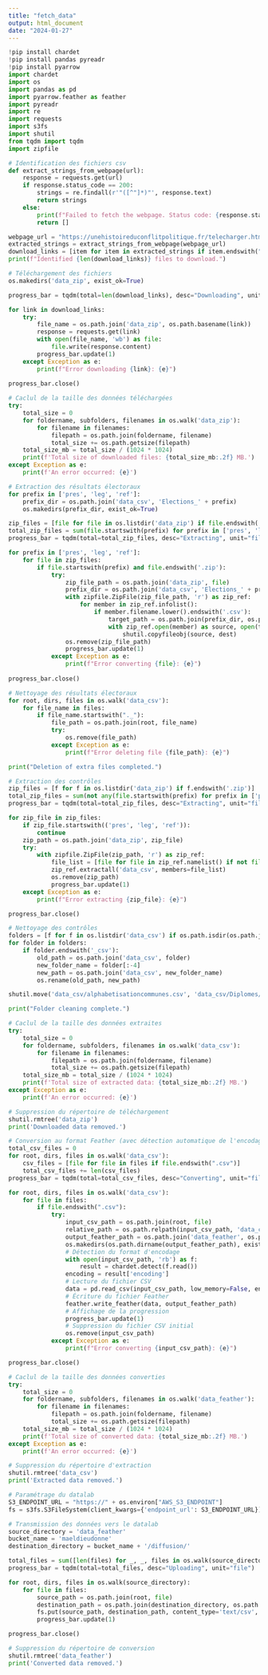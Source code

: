 ```yaml
---
title: "fetch_data"
output: html_document
date: "2024-01-27"
---
```


```python
!pip install chardet
!pip install pandas pyreadr
!pip install pyarrow
import chardet
import os
import pandas as pd
import pyarrow.feather as feather
import pyreadr
import re
import requests
import s3fs
import shutil
from tqdm import tqdm
import zipfile
```

```python
# Identification des fichiers csv
def extract_strings_from_webpage(url):
    response = requests.get(url) 
    if response.status_code == 200:
        strings = re.findall(r'"([^"]*)"', response.text)
        return strings
    else:
        print(f"Failed to fetch the webpage. Status code: {response.status_code}")
        return []

webpage_url = "https://unehistoireduconflitpolitique.fr/telecharger.html"
extracted_strings = extract_strings_from_webpage(webpage_url)
download_links = [item for item in extracted_strings if item.endswith("csv.zip") or item.endswith("csp.zip")]
print(f"Identified {len(download_links)} files to download.")
```

```python
# Téléchargement des fichiers
os.makedirs('data_zip', exist_ok=True)

progress_bar = tqdm(total=len(download_links), desc="Downloading", unit="file")

for link in download_links:
    try:
        file_name = os.path.join('data_zip', os.path.basename(link))
        response = requests.get(link)
        with open(file_name, 'wb') as file:
            file.write(response.content)
        progress_bar.update(1)
    except Exception as e:
        print(f"Error downloading {link}: {e}")
        
progress_bar.close()
```

```python
# Caclul de la taille des données téléchargées
try:
    total_size = 0
    for foldername, subfolders, filenames in os.walk('data_zip'):
        for filename in filenames:
            filepath = os.path.join(foldername, filename)
            total_size += os.path.getsize(filepath)
    total_size_mb = total_size / (1024 * 1024)
    print(f'Total size of downloaded files: {total_size_mb:.2f} MB.')
except Exception as e:
    print(f'An error occurred: {e}')
```

```python
# Extraction des résultats électoraux
for prefix in ['pres', 'leg', 'ref']:
    prefix_dir = os.path.join('data_csv', 'Elections_' + prefix)
    os.makedirs(prefix_dir, exist_ok=True)

zip_files = [file for file in os.listdir('data_zip') if file.endswith('.zip')]
total_zip_files = sum(file.startswith(prefix) for prefix in ['pres', 'leg', 'ref'] for file in zip_files)
progress_bar = tqdm(total=total_zip_files, desc="Extracting", unit="file")

for prefix in ['pres', 'leg', 'ref']:
    for file in zip_files:
        if file.startswith(prefix) and file.endswith('.zip'):
            try:
                zip_file_path = os.path.join('data_zip', file)
                prefix_dir = os.path.join('data_csv', 'Elections_' + prefix)
                with zipfile.ZipFile(zip_file_path, 'r') as zip_ref:
                    for member in zip_ref.infolist():
                        if member.filename.lower().endswith('.csv'):
                            target_path = os.path.join(prefix_dir, os.path.basename(member.filename))
                            with zip_ref.open(member) as source, open(target_path, 'wb') as dest:
                                shutil.copyfileobj(source, dest)
                os.remove(zip_file_path)
                progress_bar.update(1)
            except Exception as e:
                print(f"Error converting {file}: {e}")
            
progress_bar.close()
```

```python


# Nettoyage des résultats électoraux
for root, dirs, files in os.walk('data_csv'):
    for file_name in files:
        if file_name.startswith("._"):
            file_path = os.path.join(root, file_name)
            try:
                os.remove(file_path)
            except Exception as e:
                print(f"Error deleting file {file_path}: {e}")

print("Deletion of extra files completed.")
```

```python
# Extraction des contrôles
zip_files = [f for f in os.listdir('data_zip') if f.endswith('.zip')]
total_zip_files = sum(not any(file.startswith(prefix) for prefix in ['pres', 'leg', 'ref']) for file in zip_files)
progress_bar = tqdm(total=total_zip_files, desc="Extracting", unit="file")

for zip_file in zip_files:
    if zip_file.startswith(('pres', 'leg', 'ref')):
        continue
    zip_path = os.path.join('data_zip', zip_file)
    try:
        with zipfile.ZipFile(zip_path, 'r') as zip_ref:
            file_list = [file for file in zip_ref.namelist() if not file.startswith('__MACOSX')]
            zip_ref.extractall('data_csv', members=file_list)
            os.remove(zip_path)            
            progress_bar.update(1)
    except Exception as e:
        print(f"Error extracting {zip_file}: {e}")

progress_bar.close()
```

```python
# Nettoyage des contrôles
folders = [f for f in os.listdir('data_csv') if os.path.isdir(os.path.join('data_csv', f))]
for folder in folders:
    if folder.endswith('_csv'):
        old_path = os.path.join('data_csv', folder)
        new_folder_name = folder[:-4]
        new_path = os.path.join('data_csv', new_folder_name)
        os.rename(old_path, new_path)

shutil.move('data_csv/alphabetisationcommunes.csv', 'data_csv/Diplomes/')

print("Folder cleaning complete.")
```

```python
# Caclul de la taille des données extraites
try:
    total_size = 0
    for foldername, subfolders, filenames in os.walk('data_csv'):
        for filename in filenames:
            filepath = os.path.join(foldername, filename)
            total_size += os.path.getsize(filepath)
    total_size_mb = total_size / (1024 * 1024)
    print(f'Total size of extracted data: {total_size_mb:.2f} MB.')
except Exception as e:
    print(f'An error occurred: {e}')
```

```python
# Suppression du répertoire de téléchargement
shutil.rmtree('data_zip')
print('Downloaded data removed.')
```

```python
# Conversion au format Feather (avec détection automatique de l'encodage, sans compression)
total_csv_files = 0
for root, dirs, files in os.walk('data_csv'):
    csv_files = [file for file in files if file.endswith(".csv")]
    total_csv_files += len(csv_files)
progress_bar = tqdm(total=total_csv_files, desc="Converting", unit="file")

for root, dirs, files in os.walk('data_csv'):
    for file in files:
        if file.endswith(".csv"):
            try:
                input_csv_path = os.path.join(root, file)
                relative_path = os.path.relpath(input_csv_path, 'data_csv')
                output_feather_path = os.path.join('data_feather', os.path.splitext(relative_path)[0] + ".feather")
                os.makedirs(os.path.dirname(output_feather_path), exist_ok=True)
                # Détection du format d'encodage
                with open(input_csv_path, 'rb') as f:
                    result = chardet.detect(f.read())
                encoding = result['encoding']
                # Lecture du fichier CSV
                data = pd.read_csv(input_csv_path, low_memory=False, encoding=encoding)
                # Écriture du fichier Feather
                feather.write_feather(data, output_feather_path)
                # Affichage de la progression
                progress_bar.update(1)
                # Suppression du fichier CSV initial
                os.remove(input_csv_path)
            except Exception as e:
                print(f"Error converting {input_csv_path}: {e}")

progress_bar.close()
```

```python
# Caclul de la taille des données converties
try:
    total_size = 0
    for foldername, subfolders, filenames in os.walk('data_feather'):
        for filename in filenames:
            filepath = os.path.join(foldername, filename)
            total_size += os.path.getsize(filepath)
    total_size_mb = total_size / (1024 * 1024)
    print(f'Total size of converted data: {total_size_mb:.2f} MB.')
except Exception as e:
    print(f'An error occurred: {e}')
```

```python
# Suppression du répertoire d'extraction
shutil.rmtree('data_csv')
print('Extracted data removed.')
```

```python
# Paramétrage du datalab
S3_ENDPOINT_URL = "https://" + os.environ["AWS_S3_ENDPOINT"]
fs = s3fs.S3FileSystem(client_kwargs={'endpoint_url': S3_ENDPOINT_URL})
```

```python
# Transmission des données vers le datalab
source_directory = 'data_feather'
bucket_name = 'maeldieudonne'
destination_directory = bucket_name + '/diffusion/'

total_files = sum([len(files) for _, _, files in os.walk(source_directory)])
progress_bar = tqdm(total=total_files, desc="Uploading", unit="file")

for root, dirs, files in os.walk(source_directory):
    for file in files:
        source_path = os.path.join(root, file)
        destination_path = os.path.join(destination_directory, os.path.relpath(source_path, source_directory))
        fs.put(source_path, destination_path, content_type='text/csv', encoding='utf-8')
        progress_bar.update(1)

progress_bar.close()
```

```python
# Suppression du répertoire de conversion
shutil.rmtree('data_feather')
print('Converted data removed.')
```
